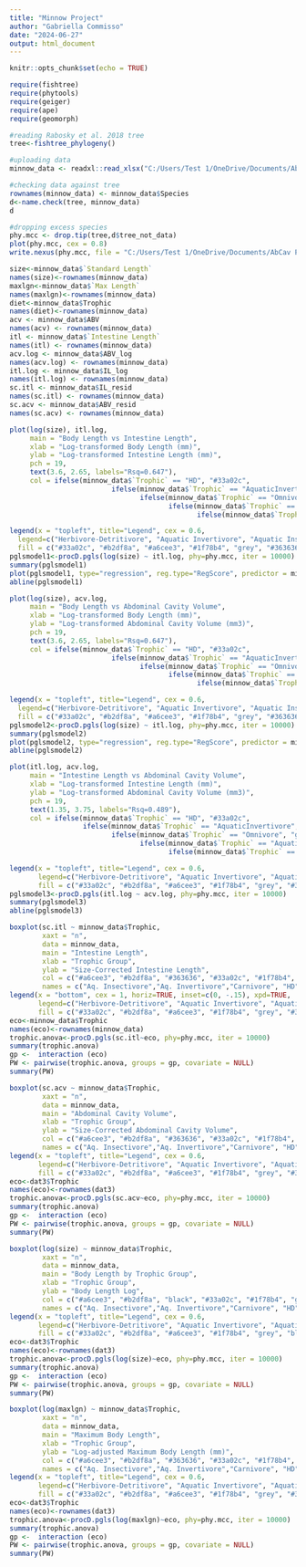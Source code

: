 ---
title: "Minnow Project"
author: "Gabriella Commisso"
date: "2024-06-27"
output: html_document
---

```{r setup, include=FALSE}
knitr::opts_chunk$set(echo = TRUE)
```



```{r loading required packages}
require(fishtree)
require(phytools)
require(geiger)
require(ape)
require(geomorph)
```

```{r loading dataset and checking phylogenetics}

#reading Rabosky et al. 2018 tree
tree<-fishtree_phylogeny()

#uploading data
minnow_data <- readxl::read_xlsx("C:/Users/Test 1/OneDrive/Documents/AbCav Project/data_ouwie.xlsx")

#checking data against tree
rownames(minnow_data) <- minnow_data$Species
d<-name.check(tree, minnow_data) 
d

#dropping excess species
phy.mcc <- drop.tip(tree,d$tree_not_data)
plot(phy.mcc, cex = 0.8)
write.nexus(phy.mcc, file = "C:/Users/Test 1/OneDrive/Documents/AbCav Project/droptiptree.nexus", translate = TRUE)
```

```{r labelling variables}
size<-minnow_data$`Standard Length`
names(size)<-rownames(minnow_data)
maxlgn<-minnow_data$`Max Length`
names(maxlgn)<-rownames(minnow_data)
diet<-minnow_data$Trophic
names(diet)<-rownames(minnow_data)
acv <- minnow_data$ABV
names(acv) <- rownames(minnow_data)
itl <- minnow_data$`Intestine Length`
names(itl) <- rownames(minnow_data)
acv.log <- minnow_data$ABV_log
names(acv.log) <- rownames(minnow_data)
itl.log <- minnow_data$IL_log
names(itl.log) <- rownames(minnow_data)
sc.itl <- minnow_data$IL_resid
names(sc.itl) <- rownames(minnow_data)
sc.acv <- minnow_data$ABV_resid
names(sc.acv) <- rownames(minnow_data)
```

```{r plotting body length vs intestine length}
plot(log(size), itl.log, 
     main = "Body Length vs Intestine Length",
     xlab = "Log-transformed Body Length (mm)",
     ylab = "Log-transformed Intestine Length (mm)",
     pch = 19,
     text(3.6, 2.65, labels="Rsq=0.647"),
     col = ifelse(minnow_data$`Trophic` == "HD", "#33a02c", 
                         ifelse(minnow_data$`Trophic` == "AquaticInvertivore", "#b2df8a", 
                                ifelse(minnow_data$`Trophic` == "Omnivore", "grey", 
                                       ifelse(minnow_data$`Trophic` == "AquaticInsectivore", "#a6cee3",
                                              ifelse(minnow_data$`Trophic` == "InsectLarvaphage", "#1f78b4", "#363636"))))))

legend(x = "topleft", title="Legend", cex = 0.6,
  legend=c("Herbivore-Detritivore", "Aquatic Invertivore", "Aquatic Insectivore", "Insect Larvaphage", "Omnivore", "Carnivore"), 
  fill = c("#33a02c", "#b2df8a", "#a6cee3", "#1f78b4", "grey", "#363636"))
pglsmodel1<-procD.pgls(log(size) ~ itl.log, phy=phy.mcc, iter = 10000)
summary(pglsmodel1)
plot(pglsmodel1, type="regression", reg.type="RegScore", predictor = minnow_data$IL_log)
abline(pglsmodel1)
```

```{r plotting body length vs abdominal cavity volume}
plot(log(size), acv.log, 
     main = "Body Length vs Abdominal Cavity Volume",
     xlab = "Log-transformed Body Length (mm)",
     ylab = "Log-transformed Abdominal Cavity Volume (mm3)",
     pch = 19,
     text(3.6, 2.65, labels="Rsq=0.647"),
     col = ifelse(minnow_data$`Trophic` == "HD", "#33a02c", 
                         ifelse(minnow_data$`Trophic` == "AquaticInvertivore", "#b2df8a", 
                                ifelse(minnow_data$`Trophic` == "Omnivore", "grey", 
                                       ifelse(minnow_data$`Trophic` == "AquaticInsectivore", "#a6cee3",
                                              ifelse(minnow_data$`Trophic` == "InsectLarvaphage", "#1f78b4", "#363636"))))))

legend(x = "topleft", title="Legend", cex = 0.6,
  legend=c("Herbivore-Detritivore", "Aquatic Invertivore", "Aquatic Insectivore", "Insect Larvaphage", "Omnivore", "Carnivore"), 
  fill = c("#33a02c", "#b2df8a", "#a6cee3", "#1f78b4", "grey", "#363636"))
pglsmodel2<-procD.pgls(log(size) ~ itl.log, phy=phy.mcc, iter = 10000)
summary(pglsmodel2)
plot(pglsmodel2, type="regression", reg.type="RegScore", predictor = minnow_data$IL_log)
abline(pglsmodel2)
```

```{r plotting intestine length vs abdominal cavity vol}
plot(itl.log, acv.log, 
     main = "Intestine Length vs Abdominal Cavity Volume",
     xlab = "Log-transformed Intestine Length (mm)",
     ylab = "Log-transformed Abdominal Cavity Volume (mm3)",
     pch = 19,
     text(1.35, 3.75, labels="Rsq=0.489"),
     col = ifelse(minnow_data$`Trophic` == "HD", "#33a02c", 
                  ifelse(minnow_data$`Trophic` == "AquaticInvertivore", "#b2df8a", 
                         ifelse(minnow_data$`Trophic` == "Omnivore", "grey", 
                                ifelse(minnow_data$`Trophic` == "AquaticInsectivore", "#a6cee3",
                                       ifelse(minnow_data$`Trophic` == "InsectLarvaphage", "#1f78b4", "#363636"))))))

legend(x = "topleft", title="Legend", cex = 0.6,
       legend=c("Herbivore-Detritivore", "Aquatic Invertivore", "Aquatic Insectivore", "Insect Larvaphage", "Omnivore", "Carnivore"), 
       fill = c("#33a02c", "#b2df8a", "#a6cee3", "#1f78b4", "grey", "#363636"))
pglsmodel3<-procD.pgls(itl.log ~ acv.log, phy=phy.mcc, iter = 10000)
summary(pglsmodel3)
abline(pglsmodel3)
```

```{r intestine length/trophic group}
boxplot(sc.itl ~ minnow_data$Trophic,
        xaxt = "n",
        data = minnow_data,
        main = "Intestine Length",
        xlab = "Trophic Group",
        ylab = "Size-Corrected Intestine Length",
        col = c("#a6cee3", "#b2df8a", "#363636", "#33a02c", "#1f78b4", "grey"),
        names = c("Aq. Insectivore","Aq. Invertivore","Carnivore", "HD", "Insect Larvaphage", "Omnivore"))
legend(x = "bottom", cex = 1, horiz=TRUE, inset=c(0, -.15), xpd=TRUE,
       legend=c("Herbivore-Detritivore", "Aquatic Invertivore", "Aquatic Insectivore", "Insect Larvaphage", "Omnivore", "Carnivore"), 
       fill = c("#33a02c", "#b2df8a", "#a6cee3", "#1f78b4", "grey", "#363636"))
eco<-minnow_data$Trophic
names(eco)<-rownames(minnow_data)
trophic.anova<-procD.pgls(sc.itl~eco, phy=phy.mcc, iter = 10000)
summary(trophic.anova)
gp <-  interaction (eco)
PW <- pairwise(trophic.anova, groups = gp, covariate = NULL)
summary(PW)
```

```{r size-corrected ab cav/trophic group}
boxplot(sc.acv ~ minnow_data$Trophic,
        xaxt = "n",
        data = minnow_data,
        main = "Abdominal Cavity Volume",
        xlab = "Trophic Group",
        ylab = "Size-Corrected Abdominal Cavity Volume",
        col = c("#a6cee3", "#b2df8a", "#363636", "#33a02c", "#1f78b4", "grey"),
        names = c("Aq. Insectivore","Aq. Invertivore","Carnivore", "HD", "Insect Larvaphage", "Omnivore"))
legend(x = "topleft", title="Legend", cex = 0.6,
       legend=c("Herbivore-Detritivore", "Aquatic Invertivore", "Aquatic Insectivore", "Insect Larvaphage", "Omnivore", "Carnivore"), 
       fill = c("#33a02c", "#b2df8a", "#a6cee3", "#1f78b4", "grey", "#363636"))
eco<-dat3$Trophic
names(eco)<-rownames(dat3)
trophic.anova<-procD.pgls(sc.acv~eco, phy=phy.mcc, iter = 10000)
summary(trophic.anova)
gp <-  interaction (eco)
PW <- pairwise(trophic.anova, groups = gp, covariate = NULL)
summary(PW)
```

```{r measured body length/trophic group}
boxplot(log(size) ~ minnow_data$Trophic,
        xaxt = "n",
        data = minnow_data,
        main = "Body Length by Trophic Group",
        xlab = "Trophic Group",
        ylab = "Body Length Log",
        col = c("#a6cee3", "#b2df8a", "black", "#33a02c", "#1f78b4", "grey"),
        names = c("Aq. Insectivore","Aq. Invertivore","Carnivore", "HD", "Insect Larvaphage", "Omnivore"))
legend(x = "topleft", title="Legend", cex = 0.6,
       legend=c("Herbivore-Detritivore", "Aquatic Invertivore", "Aquatic Insectivore", "Insect Larvaphage", "Omnivore", "Carnivore"), 
       fill = c("#33a02c", "#b2df8a", "#a6cee3", "#1f78b4", "grey", "black"))
eco<-dat3$Trophic
names(eco)<-rownames(dat3)
trophic.anova<-procD.pgls(log(size)~eco, phy=phy.mcc, iter = 10000)
summary(trophic.anova)
gp <-  interaction (eco)
PW <- pairwise(trophic.anova, groups = gp, covariate = NULL)
summary(PW)
```

```{r max body length/trophic}
boxplot(log(maxlgn) ~ minnow_data$Trophic,
        xaxt = "n",
        data = minnow_data,
        main = "Maximum Body Length",
        xlab = "Trophic Group",
        ylab = "Log-adjusted Maximum Body Length (mm)",
        col = c("#a6cee3", "#b2df8a", "#363636", "#33a02c", "#1f78b4", "grey"),
        names = c("Aq. Insectivore","Aq. Invertivore","Carnivore", "HD", "Insect Larvaphage", "Omnivore"))
legend(x = "topleft", title="Legend", cex = 0.6,
       legend=c("Herbivore-Detritivore", "Aquatic Invertivore", "Aquatic Insectivore", "Insect Larvaphage", "Omnivore", "Carnivore"), 
       fill = c("#33a02c", "#b2df8a", "#a6cee3", "#1f78b4", "grey", "#363636"))
eco<-dat3$Trophic
names(eco)<-rownames(dat3)
trophic.anova<-procD.pgls(log(maxlgn)~eco, phy=phy.mcc, iter = 10000)
summary(trophic.anova)
gp <-  interaction (eco)
PW <- pairwise(trophic.anova, groups = gp, covariate = NULL)
summary(PW)
```